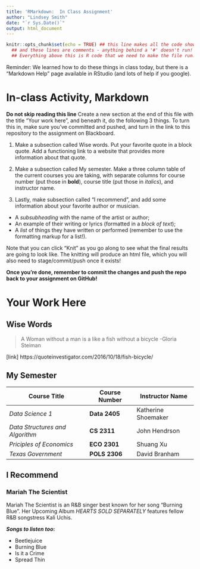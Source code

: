 ```yaml
---
title: 'RMarkdown:  In Class Assignment'
author: "Lindsey Smith"
date: "`r Sys.Date()`"
output: html_document
---
```



```r
knitr::opts_chunk$set(echo = TRUE) ## this line makes all the code show! 
  ## and these lines are comments - anything behind a '#' doesn't run!
  ## Everything above this is R code that we need to make the file run! We'll discuss it next class.
```


Reminder: We learned how to do these things in class today, but there is a "Markdown Help" page available in RStudio (and lots of help if you google). 


# In-class Activity, Markdown

**Do not skip reading this line** Create a new section at the end of this file with the title "Your work here", and beneath it, do the following 3 things. To turn this in, make sure you've committed and pushed, and turn in the link to this repository to the assignment on Blackboard.  

1. Make a subsection called Wise words. Put your favorite quote in a block quote. Add a functioning link to a website that provides more information about that quote.

2. Make a subsection called My semester. Make a three column table of the current courses you are taking, with separate columns for course number (put those in __bold__), course title (put those in _italics_), and instructor name.

3. Lastly, make subsection called "I recommend", and add some information about your favorite author or musician.

- A _subsubheading_ with the name of the artist or author;    
- An example of their writing or lyrics (formatted in a *block of text*);   
- A _list_ of things they have written or performed (remember to use the formatting markup for a list!).     


Note that you can click "Knit" as you go along to see what the final results are going to look like. The knitting will produce an html file, which you will also need to stage/commit/push once it exists! 

**Once you're done, remember to commit the changes and push the repo back to your assignment on GitHub!**
 
# Your Work Here

## Wise Words
> A Woman without a man is a like a fish without a bicycle -Gloria Steiman


[link] https://quoteinvestigator.com/2016/10/18/fish-bicycle/

## My Semester

Course Title | Course Number | Instructor Name
------------ |---------------| --------------
*Data Science 1* | **Data 2405** | Katherine Shoemaker
*Data Structures and Algorithm*| **CS 2311**   | John Hendrson
*Priciples of Economics* | **ECO 2301**  | Shuang Xu
*Texas Government* | **POLS 2306** | David Branham

## I Recommend

### Mariah The Scientist
Mariah The Scientist is an R&B singer best known for her song "Burning Blue". Her Upcoming Album *HEARTS SOLD SEPARATELY* features fellow R&B songstress Kali Uchis.

**_Songs to listen too_: **

* Beetlejuice
* Burning Blue
* Is it a Crime
* Spread Thin